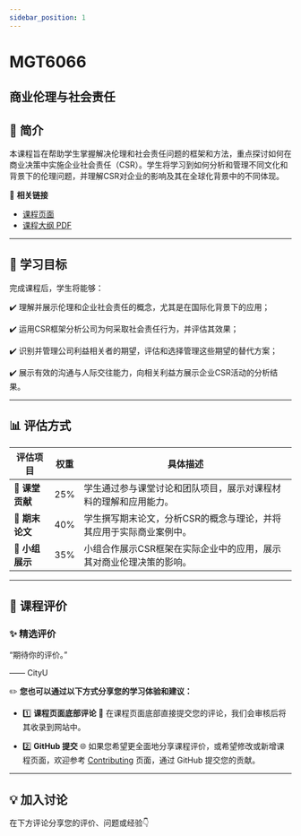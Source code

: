 ```yaml
---
sidebar_position: 1
---
```


# MGT6066
## 商业伦理与社会责任

## **📘 简介**
本课程旨在帮助学生掌握解决伦理和社会责任问题的框架和方法，重点探讨如何在商业决策中实施企业社会责任（CSR）。学生将学习到如何分析和管理不同文化和背景下的伦理问题，并理解CSR对企业的影响及其在全球化背景中的不同体现。

🔗 **相关链接**
- [课程页面](https://www.cityu.edu.hk/catalogue/pg/202425/course/MGT6066.htm)
- [课程大纲 PDF](https://www.cityu.edu.hk/catalogue/pg/202425/course/MGT6066.pdf)

---

## **🎯 学习目标**

完成课程后，学生将能够：

✔️ 理解并展示伦理和企业社会责任的概念，尤其是在国际化背景下的应用；

✔️ 运用CSR框架分析公司为何采取社会责任行为，并评估其效果；

✔️ 识别并管理公司利益相关者的期望，评估和选择管理这些期望的替代方案；

✔️ 展示有效的沟通与人际交往能力，向相关利益方展示企业CSR活动的分析结果。

---

## **📊 评估方式**

| **评估项目**           | **权重** | **具体描述**                                                                                       |
|-----------------------|---------|---------------------------------------------------------------------------------------------------|
| **📄 课堂贡献**        | 25%     | 学生通过参与课堂讨论和团队项目，展示对课程材料的理解和应用能力。                              |
| **📄 期末论文**        | 40%     | 学生撰写期末论文，分析CSR的概念与理论，并将其应用于实际商业案例中。                            |
| **📄 小组展示**        | 35%     | 小组合作展示CSR框架在实际企业中的应用，展示其对商业伦理决策的影响。                           |

---

## **💬 课程评价**

### ✨ **精选评价**
<div className={commentStyles.commentBox}>
    <p className={commentStyles.commentText}>
        “期待你的评价。”
    </p>
    <p className={commentStyles.commentAuthor}>—— CityU</p>
</div>

✏️ **您也可以通过以下方式分享您的学习体验和建议：**

- 1️⃣ **课程页面底部评论**
💬 在课程页面底部直接提交您的评论，我们会审核后将其收录到网站中。

- 2️⃣ **GitHub 提交**
🌐 如果您希望更全面地分享课程评价，或希望修改或新增课程页面，欢迎参考 [Contributing](https://penjc.github.io/cityU-navigator/contributing) 页面，通过 GitHub 提交您的贡献。


---

## **💡 加入讨论**

在下方评论分享您的评价、问题或经验👇
<Utterances />